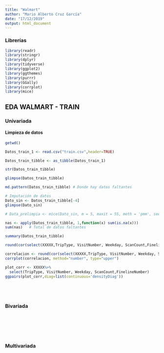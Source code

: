 ```yaml
---
title: "Walmart"
author: "Mario Alberto Cruz García"
date: "17/12/2019"
output: html_document
---
```


### Librerías

```r
library(readr)
library(stringr)
library(dplyr)
library(tidyverse)
library(ggplot2)
library(ggthemes)
library(purrr)
library(GGally)
library(corrplot)
library(mice)
```


## EDA WALMART - TRAIN

### Univariada

#### Limpieza de datos

```r
getwd()
```

```r
Datos_train_1 <- read.csv("train.csv",header=TRUE)

Datos_train_tibble <- as_tibble(Datos_train_1)

str(Datos_train_tibble)
```

```r
glimpse(Datos_train_tibble)
```


```r
md.pattern(Datos_train_tibble) # Donde hay datos faltantes
```

```r
# Imputación de datos
Dato_sin <- Datos_train_tibble[-4]
glimpse(Dato_sin)

# Data_prelimpia <- mice(Dato_sin, m = 5, maxit = 55, meth = 'pmm', seed = 242450)

```

```r
nas <- apply(Datos_train_tibble, 1,function(x) sum(is.na(x)))
sum(nas)   # Total de datos faltantes
```

```r
summary(Datos_train_tibble)
```

```r
round(cor(select(XXXXX,TripType, VisitNumber, Weekday, ScanCount,FinelineNumber)),2) 
```

```r
correlacion <- round(cor(select(XXXXX,TripType, VisitNumber, Weekday, ScanCount,FinelineNumber)),2) 
corrplot(correlacion, method="number", type="upper")
```

```r
plot_corr <- XXXXX%>%
  select(TripType, VisitNumber, Weekday, ScanCount,FinelineNumber)
ggpairs(plot_corr,diag=list(continuous='densityDiag'))
```

```r

```

```r

```

```r

```

```r

```

### Bivariada

```r

```

```r

```

```r

```

```r

```

```r

```

```r

```

### Multivariada

```r

```

```r

```

```r

```

```r

```

```r

```

```r

```